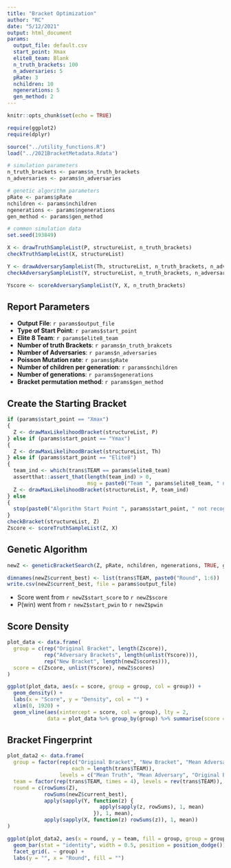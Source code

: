 ```yaml
---
title: "Bracket Optimization"
author: "RC"
date: "5/12/2021"
output: html_document
params:
  output_file: default.csv
  start_point: Xmax
  elite8_team: Blank
  n_truth_brackets: 100
  n_adversaries: 5
  pRate: 3
  nchildren: 10
  ngenerations: 5
  gen_method: 2
---
```


```r
knitr::opts_chunk$set(echo = TRUE)

require(ggplot2)
require(dplyr)

source("../utility_functions.R")
load("../2021BracketMetadata.Rdata")

# simulation parameters
n_truth_brackets <- params$n_truth_brackets
n_adversaries <- params$n_adversaries

# genetic algorithm parameters
pRate <- params$pRate
nchildren <- params$nchildren
ngenerations <- params$ngenerations
gen_method <- params$gen_method

# common simulation data
set.seed(193849)

X <- drawTruthSampleList(P, structureList, n_truth_brackets)
checkTruthSampleList(X, structureList)

Y <- drawAdversarySampleList(Th, structureList, n_truth_brackets, n_adversaries)
checkAdversarySampleList(Y, structureList, n_truth_brackets, n_adversaries)

Yscore <- scoreAdversarySampleList(Y, X, n_truth_brackets)
```

## Report Parameters

- **Output File**: `r params$output_file`
- **Type of Start Point**: `r params$start_point`
- **Elite 8 Team**: `r params$elite8_team`
- **Number of truth Brackets**: `r params$n_truth_brakcets`
- **Number of Adversaries**: `r params$n_adversaries`
- **Poisson Mutation rate**: `r params$pRate`
- **Number of children per generation**: `r params$nchildren`
- **Number of generations**: `r params$ngenerations`
- **Bracket permutation method**: `r params$gen_method`

## Create the Starting Bracket

```r
if (params$start_point == "Xmax")
{
  Z <- drawMaxLikelihoodBracket(structureList, P)
} else if (params$start_point == "Ymax")
{
  Z <- drawMaxLikelihoodBracket(structureList, Th)
} else if (params$start_point == "Elite8")
{
  team_ind <- which(trans$TEAM == params$elite8_team)
  assertthat::assert_that(length(team_ind) > 0,
                          msg = paste0("Team ", params$elite8_team, " not found"))
  Z <- drawMaxLikelihoodBracket(structureList, P, team_ind)
} else
{
  stop(paste0("Algorithm Start Point ", params$start_point, " not recognized"))
}
checkBracket(structureList, Z)
Zscore <- scoreTruthSampleList(Z, X)
```

## Genetic Algorithm

```r
newZ <- geneticBracketSearch(Z, pRate, nchildren, ngenerations, TRUE, gen_method)

dimnames(newZ$current_best) <- list(trans$TEAM, paste0("Round", 1:6))
write.csv(newZ$current_best, file = params$output_file)
```

- Score went from `r newZ$start_score` to `r newZ$score`
- P(win) went from `r newZ$start_pwin` to `r newZ$pwin`

## Score Density

```r
plot_data <- data.frame(
  group = c(rep("Original Bracket", length(Zscore)),
            rep("Adversary Brackets", length(unlist(Yscore))),
            rep("New Bracket", length(newZ$scores))),
  score = c(Zscore, unlist(Yscore), newZ$scores)
)

ggplot(plot_data, aes(x = score, group = group, col = group)) +
  geom_density() +
  labs(x = "Score", y = "Density", col = "") +
  xlim(0, 1920) +
  geom_vline(aes(xintercept = score, col = group), lty = 2, 
             data = plot_data %>% group_by(group) %>% summarise(score = mean(score)))
```

## Bracket Fingerprint

```r
plot_data2 <- data.frame(
  group = factor(rep(c("Original Bracket", "New Bracket", "Mean Adversary", "Mean Truth"), 
                     each = length(trans$TEAM)),
                 levels = c("Mean Truth", "Mean Adversary", "Original Bracket", "New Bracket")),
  team = factor(rep(trans$TEAM, times = 4), levels = rev(trans$TEAM)),
  round = c(rowSums(Z), 
            rowSums(newZ$current_best), 
            apply(sapply(Y, function(z) {
                              apply(sapply(z, rowSums), 1, mean)
                            }), 1, mean),
            apply(sapply(X, function(z) rowSums(z)), 1, mean))
)

ggplot(plot_data2, aes(x = round, y = team, fill = group, group = group)) +
  geom_bar(stat = "identity", width = 0.5, position = position_dodge()) +
  facet_grid(. ~ group) +
  labs(y = "", x = "Round", fill = "")

```
